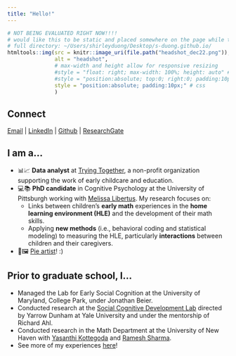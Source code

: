 ```yaml
---
title: "Hello!"
---
```

<div class="column-left">

```r
# NOT BEING EVALUATED RIGHT NOW!!!!
# would like this to be static and placed somewhere on the page while the margins of this page are narrower...
# full directory: ~/Users/shirleyduong/Desktop/s-duong.github.io/
htmltools::img(src = knitr::image_uri(file.path("headshot_dec22.png")), # file
               alt = "headshot", 
               # max-width and height allow for responsive resizing
               #style = "float: right; max-width: 100%; height: auto" # css
               #style = "position:absolute; top:0; right:0; padding:10px;" # css
               style = "position:absolute; padding:10px;" # css
               )
```


## Connect

<!-- Would love for these to be icons and text! -->

[Email](mailto:shirleyduong5@gmail.com) \| [LinkedIn](https://www.linkedin.com/in/duongshirley/) \| [Github](https://github.com/s-duong) \| [ResearchGate](https://www.researchgate.net/profile/Shirley-Duong)

## I am a...

-   📊📈 **Data analyst** at [Trying Together](https://tryingtogether.org/), a non-profit organization supporting the work of early childcare and education.
-   💻📚 **PhD candidate** in Cognitive Psychology at the University of Pittsburgh working with [Melissa Libertus](https://www.lrdc.pitt.edu/people/researcher-detail.cshtml?id=530). My research focuses on:
    -   Links between children's **early math** experiences in the **home learning environment (HLE)** and the development of their math skills.
    -   Applying **new methods** (i.e., behavioral coding and statistical modeling) to measuring the HLE, particularly **interactions** between children and their caregivers.
-   🥧🖼 [Pie artist](https://s-duong.github.io/art.html)! :)

## Prior to graduate school, I...

-   Managed the Lab for Early Social Cognition at the University of Maryland, College Park, under Jonathan Beier.
-   Conducted research at the [Social Cognitive Development Lab](http://www.socialcogdev.com/) directed by Yarrow Dunham at Yale University and under the mentorship of Richard Ahl.
-   Conducted research in the Math Department at the University of New Haven with [Yasanthi Kottegoda](https://www.newhaven.edu/faculty-staff-profiles/yasanthi-kottegoda.php) and [Ramesh Sharma](https://www.newhaven.edu/faculty-staff-profiles/ramesh-sharma.php).
-   See more of my experiences [here](https://s-duong.github.io/experience.html)!


</div>
